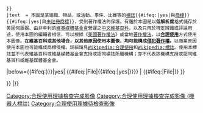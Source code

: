{{Imbox
 |type  = license
 |image = {{#ifeq:{{Yesno|{{{regtrademark|no}}}}}|yes
  |[[File:NotCommons-emblem-registered-trademark.svg|50px|Registered trademark]]
  |{{#ifeq:{{Yesno|{{{nonregtrademark|no}}}}}|yes|[[File:NotCommons-emblem-nonregistered-trademark.svg|50px|Non-registered trademark]]|[[File:NotCommons-emblem-copyrighted.svg|50px|Copyrighted]]}}
 }}
 |text  = 本圖是某組織、物品，或活動、事件、比賽等的[[標誌]]{{#ifeq:{{Yesno|{{{regtrademark|no}}}}}|yes|與[[商標]]}}{{#ifeq:{{Yesno|{{{nonregtrademark|no}}}}}|yes|與[[商標|未註冊商標]]}}，受到著作權法的保護。有鑑於本圖是以'''低解析度'''格式儲存於美國伺服器、由非牟利的[[wmf:Home|維基媒體基金會]]營運之[[中文維基百科]]，以及只用於特定辨識或評論用途，使用本圖的編輯者相信，可以根據《[[美國著作權法]]》或當地[[著作權法]]，以'''[[合理使用]]'''方式使用本圖像。'''在維基百科或其他場合，以其他原因使用本圖像，均可能構成[[侵犯著作權]]。'''以商業原因使用本圖也可能構成商標侵權。詳細請見[[Wikipedia:合理使用]]和[[Wikipedia:標誌]]。使用本標誌並不代表維基百科或維基媒體基金會支持或認同標誌所屬機構；亦不代表該機構支持或認同維基百科或維基媒體基金會。
<span class="licensetpl_short licensetpl_long" style="display: none">合理使用</span>
<span class="licensetpl_link" style="display: none">{{fullurl:{{FULLPAGENAME}}}}</span>
<span class="licensetpl_nonfree" style="display:none">true</span> 
|below={{#ifeq:{{Yesno|{{{image_has_rationale|{{{image has rationale|no}}}}}}}}|yes|
{{#ifeq:{{NAMESPACE}}|File|[[Category:合理使用理據檢查完成影像]]{{#ifeq:{{{auto|}}}|yes|[[Category:合理使用理據檢查完成影像 (機器人標註)]]}}}}
|{{imbox | type = notice 
| image = [[File:Ambox warning blue.svg|50px|alt=Attention|link=]] 
| style = background:#d3edfd; 
|text = '''致上傳者'''： 
# 本標籤僅用於標誌圖像。
# 本標籤不足以表示其著作權狀態。請在每次使用本圖時增加一份詳細的'''[[Wikipedia:合理使用依据指引|合理使用依據]]'''、本作品的'''來源'''與著作權資訊。
# '''[[Template:Non-free use rationale logo]]'''可協助您撰寫合理使用依據。
# 請不要在非自由電腦軟體標誌圖像使用本模板。這類標誌應採用{{tl|Non-free computer icon}}模板。
'''對於在來源條目以外使用本圖像的情形'''：
* 我們要求您針對'''每一個使用本圖的條目'''個別建立一份詳細的'''[[Wikipedia:合理使用依据指引|合理使用依據]]'''。請檢視[[Wikipedia:非自由內容使用準則|非自由內容使用準則]]，且不得僅僅複製已經存在的合理使用依據，因為每個條目使用的情形可能會不同。
'''致管理員與巡查員'''：如果本圖像擁有一個'''合適的'''合理使用依據，請在本授權模板增加<code><nowiki>|image has rationale=yes</nowiki></code>參數。
'''注意：'''如果發現或獲得該標志的任何公共領域或自由許可的照片，則應刪除並替換該圖像。如果標志在其本國不受版權保護，或者如果所述照片是在對標志享有不限製商業用途的原創門檻的國家/地區分享的（例如美國、加拿大、巴西、日本及意大利；參見[[commons:COM:TOO|這裏]]獲取哪些國家/地區可以的完整列表），請考慮上傳到維基共享資源，這允許其他維基媒體項目使用該圖像。}}
{{#ifeq:{{NAMESPACE}}|File|[[Category:合理使用理據待檢查影像]]}} }}

}}
{{Non-free media}}<includeonly>
{{file other|{{#if:{{{1|}}}|[[Category:{{{1}}}]]|[[Category:标志]]|[[Category:合理使用圖像]]}}|}}</includeonly><noinclude>
{{Documentation}}
<!-- 请在模板文档页添加模板分类，在维基数据添加跨语言链接 -->
</noinclude>